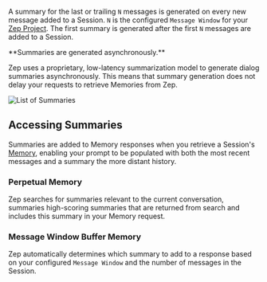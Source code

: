 A summary for the last or trailing `N` messages is generated on every new message added to a Session. `N` is the
configured
`Message Window` for your [Zep Project](/getting-started/projects). The first summary is generated after the first `N` messages are
added to a Session.



<Note>
**Summaries are generated asynchronously.**

Zep uses a proprietary, low-latency summarization model to generate dialog summaries asynchronously. This means that
summary generation does not delay your requests to retrieve Memories from Zep.
</Note>

<Frame>
    <img alt="List of Summaries" src="/images/summaries.png" />
</Frame>

## Accessing Summaries

Summaries are added to Memory responses when you retrieve a Session's [Memory](memories), enabling your prompt to be
populated with both the most recent messages and a summary the more distant history.

### Perpetual Memory

Zep searches for summaries relevant to the current conversation, summaries high-scoring summaries that are returned from
search and includes this summary in your Memory request.

### Message Window Buffer Memory

Zep automatically determines which summary to add to a response based on your configured `Message Window` and the number
of messages in the Session.


